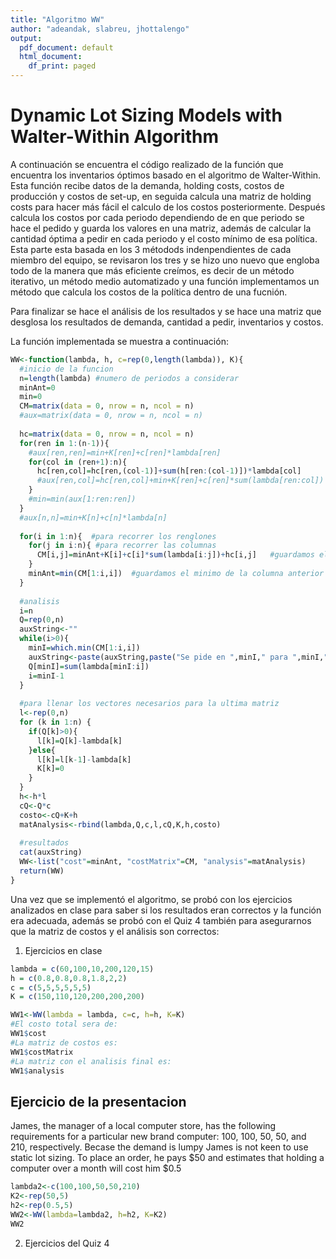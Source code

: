 ```yaml
---
title: "Algoritmo WW"
author: "adeandak, slabreu, jhottalengo"
output:
  pdf_document: default
  html_document:
    df_print: paged
---
```

# Dynamic Lot Sizing Models with Walter-Within Algorithm
A continuación se encuentra el código realizado de la función que encuentra los inventarios óptimos basado en el algoritmo de Walter-Within.
Esta función recibe datos de la demanda, holding costs, costos de producción y costos de set-up, en seguida calcula una matriz de holding costs para hacer más fácil el calculo de los costos posteriormente. Después calcula los costos por cada periodo dependiendo de en que periodo se hace el pedido y guarda los valores en una matriz, además de calcular la cantidad óptima a pedir en cada periodo y el costo mínimo de esa política. Esta parte esta basada en los 3 métodods indenpendientes de cada miembro del equipo, se revisaron los tres y se hizo uno nuevo que engloba todo de la manera que más eficiente creímos, es decir de un método iterativo, un método medio automatizado y una función implementamos un método que calcula los costos de la política dentro de una fucnión. 

Para finalizar se hace el análisis de los resultados y se hace una matriz que desglosa los resultados de demanda, cantidad a pedir, inventarios y costos.

La función implementada se muestra a continuación: 
```r
WW<-function(lambda, h, c=rep(0,length(lambda)), K){
  #inicio de la funcion
  n=length(lambda) #numero de periodos a considerar
  minAnt=0
  min=0
  CM=matrix(data = 0, nrow = n, ncol = n)
  #aux=matrix(data = 0, nrow = n, ncol = n)
  
  hc=matrix(data = 0, nrow = n, ncol = n)
  for(ren in 1:(n-1)){
    #aux[ren,ren]=min+K[ren]+c[ren]*lambda[ren]
    for(col in (ren+1):n){
      hc[ren,col]=hc[ren,(col-1)]+sum(h[ren:(col-1)])*lambda[col]
      #aux[ren,col]=hc[ren,col]+min+K[ren]+c[ren]*sum(lambda[ren:col])
    }
    #min=min(aux[1:ren:ren])
  }
  #aux[n,n]=min+K[n]+c[n]*lambda[n]
  
  for(i in 1:n){  #para recorrer los renglones
    for(j in i:n){ #para recorrer las columnas
      CM[i,j]=minAnt+K[i]+c[i]*sum(lambda[i:j])+hc[i,j]   #guardamos el costo en la matriz
    }
    minAnt=min(CM[1:i,i])  #guardamos el minimo de la columna anterior
  }
  
  #analisis
  i=n
  Q=rep(0,n)
  auxString<-""
  while(i>0){
    minI=which.min(CM[1:i,i])
    auxString<-paste(auxString,paste("Se pide en ",minI," para ",minI," a ",i),"\n")
    Q[minI]=sum(lambda[minI:i])
    i=minI-1
  }
  
  #para llenar los vectores necesarios para la ultima matriz
  l<-rep(0,n)
  for (k in 1:n) {
    if(Q[k]>0){
      l[k]=Q[k]-lambda[k]
    }else{
      l[k]=l[k-1]-lambda[k]
      K[k]=0
    }
  }
  h<-h*l
  cQ<-Q*c
  costo<-cQ+K+h
  matAnalysis<-rbind(lambda,Q,c,l,cQ,K,h,costo)
  
  #resultados
  cat(auxString)
  WW<-list("cost"=minAnt, "costMatrix"=CM, "analysis"=matAnalysis)
  return(WW)
}
```

Una vez que se implementó el algoritmo, se probó con los ejercicios analizados en clase para saber si los resultados eran correctos y la función era adecuada, además se probó con el Quiz 4 también para asegurarnos que la matriz de costos y el análisis son correctos: 

1. Ejercicios en clase
```r
lambda = c(60,100,10,200,120,15)
h = c(0.8,0.8,0.8,1.8,2,2)
c = c(5,5,5,5,5,5)
K = c(150,110,120,200,200,200)

WW1<-WW(lambda = lambda, c=c, h=h, K=K)
#El costo total sera de:
WW1$cost
#La matriz de costos es:
WW1$costMatrix
#La matriz con el analisis final es:
WW1$analysis
```
## Ejercicio de la presentacion
James, the manager of a local computer store, has the following requirements for a particular new brand computer: 100, 100, 50, 50, and 210, respectively. Becase the demand is lumpy James is not keen to use static lot sizing. To place an order, he pays \$50 and estimates that holding a computer over a month will cost him \$0.5
```r
lambda2<-c(100,100,50,50,210)
K2<-rep(50,5)
h2<-rep(0.5,5)
WW2<-WW(lambda=lambda2, h=h2, K=K2)
WW2
```

2. Ejercicios del Quiz 4

